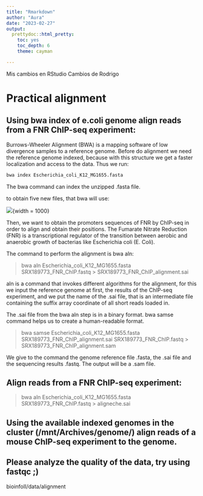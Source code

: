 ```yaml
---
title: "Rmarkdown"
author: "Aura"
date: "2023-02-27"
output: 
  prettydoc::html_pretty:
    toc: yes
    toc_depth: 6
    theme: cayman

---
```

Mis cambios en RStudio
Cambios de Rodrigo

# Practical alignment


## Using bwa index of e.coli genome align reads from a FNR ChIP-seq experiment:

Burrows-Wheeler Alignment (BWA) is a mapping software of low divergence samples to a reference genome. Before do alignment we need the reference genome indexed, because with this structure we get a faster localization and access to the data. Thus we run:

```bash
bwa index Escherichia_coli_K12_MG1655.fasta
```
The bwa command can index the unzipped .fasta file.

to obtain five new files, that bwa will use:

<div>
  ![](index.png){width = 1000}

Then, we want to obtain the promoters sequences of FNR by ChIP-seq in order to align and obtain their positions. The Fumarate Nitrate Reduction (FNR) is a transcriptional regulator of the transition between aerobic and anaerobic growth of bacterias like Escherichia coli (E. Coli).

The command to perform the alignment is bwa aln:

>bwa aln Escherichia_coli_K12_MG1655.fasta SRX189773_FNR_ChIP.fastq > SRX189773_FNR_ChIP_alignment.sai

aln is a command that invokes different algorithms for the alignment, for this we input the reference genome at first, the results of the ChIP-seq experiment, and we put the name of the .sai file, that is an intermediate file containing the suffix array coordinate of all short reads loaded in. 

The .sai file from the bwa aln step is in a binary format. bwa samse command helps us to create a human-readable format.

> bwa samse Escherichia_coli_K12_MG1655.fasta SRX189773_FNR_ChIP_alignment.sai SRX189773_FNR_ChIP.fastq > SRX189773_FNR_ChIP_alignment.sam

We give to the command the genome reference file .fasta, the .sai file and the sequencing results .fastq. The output will be a .sam file. 

  
## Align reads from a FNR ChIP-seq experiment:
  
  
>bwa aln Escherichia_coli_K12_MG1655.fasta SRX189773_FNR_ChIP.fastq > aligneche.sai

## Using the available indexed genomes in the cluster (/mnt/Archives/genome/) align reads of a mouse ChIP-seq experiment to the genome.

## Please analyze the quality of the data, try using fastqc ;)

bioinfoII/data/alignment
